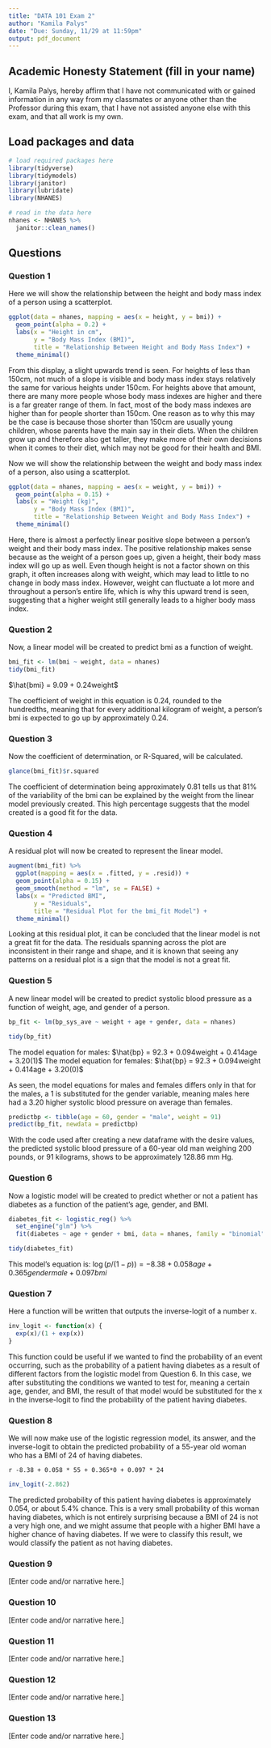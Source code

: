 ```yaml
---
title: "DATA 101 Exam 2"
author: "Kamila Palys"
date: "Due: Sunday, 11/29 at 11:59pm"
output: pdf_document
---
```


## Academic Honesty Statement (fill in your name)

I, Kamila Palys, hereby affirm that I have not communicated with or gained information in any way from my classmates or anyone other than the Professor during this exam, that I have not assisted anyone else with this exam, and that all work is my own.

## Load packages and data

```r
# load required packages here
library(tidyverse)
library(tidymodels)
library(janitor)
library(lubridate)
library(NHANES)
```

```r
# read in the data here
nhanes <- NHANES %>%
  janitor::clean_names()
```

## Questions 

### Question 1

Here we will show the relationship between the height and body mass index of a person using a scatterplot. 

```r
ggplot(data = nhanes, mapping = aes(x = height, y = bmi)) +
  geom_point(alpha = 0.2) + 
  labs(x = "Height in cm", 
       y = "Body Mass Index (BMI)", 
       title = "Relationship Between Height and Body Mass Index") +
  theme_minimal()
```

From this display, a slight upwards trend is seen. For heights of less than 150cm, not much of a slope is visible and body mass index stays relatively the same for various heights under 150cm. For heights above that amount, there are many more people whose body mass indexes are higher and there is a far greater range of them. In fact, most of the body mass indexes are higher than for people shorter than 150cm. One reason as to why this may be the case is because those shorter than 150cm are usually young children, whose parents have the main say in their diets. When the children grow up and therefore also get taller, they make more of their own decisions when it comes to their diet, which may not be good for their health and BMI. 

Now we will show the relationship between the weight and body mass index of a person, also using a scatterplot. 

```r
ggplot(data = nhanes, mapping = aes(x = weight, y = bmi)) +
  geom_point(alpha = 0.15) + 
  labs(x = "Weight (kg)", 
       y = "Body Mass Index (BMI)", 
       title = "Relationship Between Weight and Body Mass Index") + 
  theme_minimal()
```

Here, there is almost a perfectly linear positive slope between a person's weight and their body mass index. The positive relationship makes sense because as the weight of a person goes up, given a height, their body mass index will go up as well. Even though height is not a factor shown on this graph, it often increases along with weight, which may lead to little to no change in body mass index. However, weight can fluctuate a lot more and throughout a person's entire life, which is why this upward trend is seen, suggesting that a higher weight still generally leads to a higher body mass index. 

### Question 2

Now, a linear model will be created to predict bmi as a function of weight.  

```r
bmi_fit <- lm(bmi ~ weight, data = nhanes)
tidy(bmi_fit)
```

$\hat{bmi} = 9.09 + 0.24weight$

The coefficient of weight in this equation is 0.24, rounded to the hundredths, meaning that for every additional kilogram of weight, a person's bmi is expected to go up by approximately 0.24. 

### Question 3

Now the coefficient of determination, or R-Squared, will be calculated.

```r
glance(bmi_fit)$r.squared
```

The coefficient of determination being approximately 0.81 tells us that 81% of the variability of the bmi can be explained by the weight from the linear model previously created. This high percentage suggests that the model created is a good fit for the data. 

### Question 4

A residual plot will now be created to represent the linear model. 

```r
augment(bmi_fit) %>%
  ggplot(mapping = aes(x = .fitted, y = .resid)) + 
  geom_point(alpha = 0.15) + 
  geom_smooth(method = "lm", se = FALSE) +
  labs(x = "Predicted BMI", 
       y = "Residuals", 
       title = "Residual Plot for the bmi_fit Model") + 
  theme_minimal()
```

Looking at this residual plot, it can be concluded that the linear model is not a great fit for the data. The residuals spanning across the plot are inconsistent in their range and shape, and it is known that seeing any patterns on a residual plot is a sign that the model is not a great fit. 

### Question 5

A new linear model will be created to predict systolic blood pressure as a function of weight, age, and gender of a person. 

```r
bp_fit <- lm(bp_sys_ave ~ weight + age + gender, data = nhanes)

tidy(bp_fit)
```

The model equation for males: $\hat{bp} = 92.3 + 0.094weight + 0.414age + 3.20(1)$
The model equation for females: $\hat{bp} = 92.3 + 0.094weight + 0.414age + 3.20(0)$

As seen, the model equations for males and females differs only in that for the males, a 1 is substituted for the gender variable, meaning males here had a 3.20 higher systolic blood pressure on average than females. 

```r
predictbp <- tibble(age = 60, gender = "male", weight = 91)
predict(bp_fit, newdata = predictbp)
```

With the code used after creating a new dataframe with the desire values, the predicted systolic blood pressure of a 60-year old man weighing 200 pounds, or 91 kilograms, shows to be approximately 128.86 mm Hg. 

### Question 6

Now a logistic model will be created to predict whether or not a patient has diabetes as a function of the patient's age, gender, and BMI. 

```r
diabetes_fit <- logistic_reg() %>%
  set_engine("glm") %>%
  fit(diabetes ~ age + gender + bmi, data = nhanes, family = "binomial")

tidy(diabetes_fit)
```

This model's equation is: $\log(p/(1-p)) = -8.38 + 0.058age + 0.365gendermale + 0.097bmi$

### Question 7

Here a function will be written that outputs the inverse-logit of a number x. 

```r
inv_logit <- function(x) {
  exp(x)/(1 + exp(x))
}
```

This function could be useful if we wanted to find the probability of an event occurring, such as the probability of a patient having diabetes as a result of different factors from the logistic model from Question 6. In this case, we after substituting the conditions we wanted to test for, meaning a certain age, gender, and BMI, the result of that model would be substituted for the x in the inverse-logit to find the probability of the patient having diabetes. 

### Question 8

We will now make use of the logistic regression model, its answer, and the inverse-logit to obtain the predicted probability of a 55-year old woman who has a BMI of 24 of having diabetes.

`r -8.38 + 0.058 * 55 + 0.365*0 + 0.097 * 24`
```r
inv_logit(-2.862)
```

The predicted probability of this patient having diabetes is approximately 0.054, or about 5.4% chance. This is a very small probability of this woman having diabetes, which is not entirely surprising because a BMI of 24 is not a very high one, and we might assume that people with a higher BMI have a higher chance of having diabetes. If we were to classify this result, we would classify the patient as not having diabetes.

### Question 9

[Enter code and/or narrative here.]

### Question 10

[Enter code and/or narrative here.]

### Question 11

[Enter code and/or narrative here.]

### Question 12

[Enter code and/or narrative here.]

### Question 13

[Enter code and/or narrative here.]
